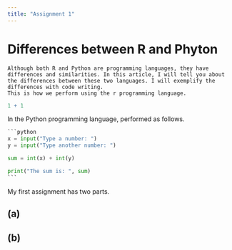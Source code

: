 ```yaml
---
title: "Assignment 1"
---
```


# Differences between R and Phyton

```         
Although both R and Python are programming languages, they have differences and similarities. In this article, I will tell you about the differences between these two languages. I will exemplify the differences with code writing.
This is how we perform using the r programming language.
```

```r

1 + 1
```

In the Python programming language, performed as follows.

```` python
```python
x = input("Type a number: ")
y = input("Type another number: ")

sum = int(x) + int(y)

print("The sum is: ", sum)
```
````

My first assignment has two parts.

## (a)

## (b)
